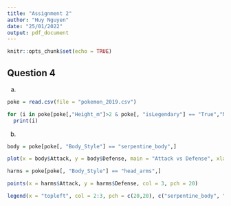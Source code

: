 ---
title: "Assignment 2"
author: "Huy Nguyen"
date: "25/01/2022"
output: pdf_document
---

```{r setup, include=FALSE}
knitr::opts_chunk$set(echo = TRUE)
```

## Question 4

a)

``` {r, echo = FALSE}

poke = read.csv(file = "pokemon_2019.csv")

for (i in poke[poke[,"Height_m"]>2 & poke[, "isLegendary"] == "True","Name"])
  print(i)

```

b) 

``` {r, echo = FALSE}
body = poke[poke[, "Body_Style"] == "serpentine_body",]

plot(x = body$Attack, y = body$Defense, main = "Attack vs Defense", xlab = "Attack", ylab = "Defense", xlim = c(0,160), pch = 20, col = 2, cex = 1)

harms = poke[poke[, "Body_Style"] == "head_arms",]

points(x = harms$Attack, y = harms$Defense, col = 3, pch = 20)

legend(x = "topleft", col = 2:3, pch = c(20,20), c("serpentine_body", "head_arms"))

```
